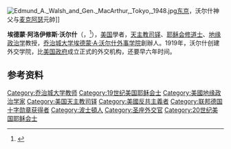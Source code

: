 {{noteTA
|1=zh-tw:艾德蒙;zh-hant:埃德蒙;zh-hans:埃德蒙;
|2=zh-tw:華許;zh-hant:沃爾什;zh-hans:沃尔什;
}}
[[Image:Edmund_A._Walsh_and_Gen._MacArthur,_Tokyo,_1948.jpg|upright]][[东京|东京]]，沃尔什神父与[[麦克阿瑟|麦克阿瑟]]元帥]]

'''埃德蒙·阿洛伊修斯·沃尔什'''（{{lang-en|Edmund Aloysius Walsh}}，{{bd|1885年|10月10日|1956年|10月31日}}<ref>{{Cite web |url=http://www.catholichistory.net/People/EdmundWalsh.htm |title=Fr. Edmund Walsh<!-- Bot generated title --> |accessdate=2013-05-10 |archive-date=2008-06-19 |archive-url=https://web.archive.org/web/20080619203217/http://www.catholichistory.net/People/EdmundWalsh.htm |dead-url=no }}</ref>），[[美国|美国]]學者，[[天主教|天主教]][[司铎|司铎]]、[[耶稣会|耶稣会]][[修道士|修道士]]、[[地缘政治学|地缘政治学]]教授，[[乔治城大学|乔治城大学]][[埃德蒙·A·沃尔什外事学院|埃德蒙·A·沃尔什外事学院]]創辦人。1919年，沃尔什创建外交学院，比[[美国政府|美国政府]]成立正式的外交机构，还要早六年时间。

==参考资料==
<references/>

{{Authority control}}
{{DEFAULTSORT:walsh}}
[[Category:乔治城大学教师|Category:乔治城大学教师]]
[[Category:19世纪美国耶稣会士|Category:19世纪美国耶稣会士]]
[[Category:美國地缘政治学家|Category:美國地缘政治学家]]
[[Category:美国天主教司铎|Category:美国天主教司铎]]
[[Category:美國反共主義者|Category:美國反共主義者]]
[[Category:联邦德国十字勋章获得者|Category:联邦德国十字勋章获得者]]
[[Category:波士頓人|Category:波士頓人]]
[[Category:圣座外交官|Category:圣座外交官]]
[[Category:20世纪美国耶稣会士|Category:20世纪美国耶稣会士]]
{{us-bio-stub}}